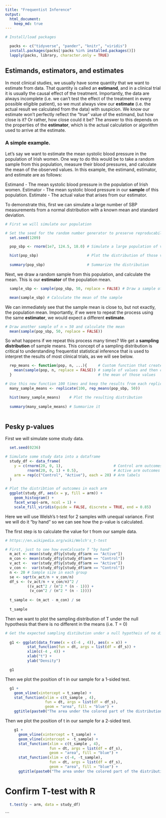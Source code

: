 ```yaml
---
title: "Frequentist Inference"
output: 
  html_document:
    keep_md: true
---
```


```r

# Install/load packages

  packs <- c("tidyverse", "pander", "knitr", "viridis")
  install.packages(packs[!packs %in% installed.packages()])
  lapply(packs, library, character.only = TRUE)

```

## Estimands, estimators, and estimates

In most clinical studies, we usually have some quantity that we want to estimate from data. That quantity is called an **estimand**, and in a clinical trial it is usually the causal effect of the treatment. Importantly, the data are always incomplete (i.e. we can't test the effect of the treatment in every possible eligible patient), so we must always view our **estimate** (i.e. the actual result we calculated from the data) with suspicion. We know our estimate won't perfectly reflect the "true" value of the estimand, but how close is it? Or rather, how close could it be? The answer to this depends on the properties of the **estimator**, which is the actual calculation or algorithm used to arrive at the estimate. 

### A simple example. 

Let's say we want to estimate the mean systolic blood pressure in the population of Irish women. One way to do this would be to take a random sample from this population, measure their blood pressures, and calculate the mean of the observed values. In this example, the estimand, estimator, and estimate are as follows:

Estimand - The mean systolic blood pressure in the population of Irish women. 
Estimator - The mean systolic blood pressure in our **sample** of this population.
Estimate - The actual value that arises from our estimator. 

To demonstrate this, first we can simulate a large number of SBP measurements from a normal distribution with a known mean and standard deviation. 

```r

# First we will simulate our population

# Set the seed for the random number generator to preserve reproducability
  set.seed(1209) 

  pop_sbp <- rnorm(1e7, 124.5, 18.0) # Simulate a large population of values

  hist(pop_sbp)                      # Plot the distribution of those values
  
  summary(pop_sbp)                   # Summarize the distribution

```

Next, we draw a random sample from this population, and calculate the mean. This is our **estimator** of the population mean. 

```r

  sample_sbp <- sample(pop_sbp, 50, replace = FALSE) # Draw a sample of n = 50

  mean(sample_sbp) # Calculate the mean of the sample

```

We can immediately see that the sample mean is close to, but not exactly, the population mean. Importantly, if we were to repeat the process using the same **estimator**, we would expect a different **estimate**. 

```r

# Draw another sample of n = 50 and calculate the mean
  mean(sample(pop_sbp, 50, replace = FALSE))

```

So what happens if we repeat this process many times? We get a **sampling distribution** of sample means. This concept of a sampling distribution is critical to understanding frequentist statistical inference that is used to interpret the results of most clinical trials, as we will see below.

```r

  rep_means <- function(pop, n, ...){     # Custom function that creates a 
    mean(sample(pop, n, replace = FALSE)) # sample of values and then calcuates
  }                                       # the mean of those values

# Use this new function 100 times and keep the results from each replicate
  many_sample_means <- replicate(100, rep_means(pop_sbp, 50)) 

  hist(many_sample_means)    # Plot the resulting distribution
  
  summary(many_sample_means) # Summarize it
    

```



## Pesky p-values

First we will simulate some study data. 
```r

  set.seed(0236)

# Simulate some study data into a dataframe
  study_df <- data_frame(
    y = c(rnorm(20, 0, 1),                       # Control arm outcomes
          rnorm(20, 0, 1) + 0.5),                # Active arm outcomes
    arm = rep(c("Control", "Active"), each = 20) # Arm labels
  )

# Plot the distribtion of outcomes in each arm
  ggplot(study_df, aes(x = y, fill = arm)) +
    geom_histogram() +
    facet_wrap(~arm, ncol = 1) +
    scale_fill_viridis(guide = FALSE, discrete = TRUE, end = 0.85)

```

Here we will use Welsh's t-test for 2 samples with unequal variance. First we will do it "by hand" so we can see how the p-value is calculated. 

The first step is to calculate the value for t from our sample data. 
```r

# https://en.wikipedia.org/wiki/Welch's_t-test

# First, just to see how eveCalcuate T "by hand"
  m_act <- mean(study_df$y[study_df$arm == "Active"])
  m_con <- mean(study_df$y[study_df$arm == "Control"])
  v_act <-  var(study_df$y[study_df$arm == "Active"])
  v_con <-  var(study_df$y[study_df$arm == "Control"])
  n <- 20 # Sample size in each group
  se <- sqrt(v_act/n + v_con/n)
  df_s <- (v_act/n + v_con/n)^2 / 
          ((v_act^2 / (n^2 * (n - 1))) + 
           (v_con^2 / (n^2 * (n - 1))))
  
  t_sample <- (m_act - m_con) / se
  
  t_sample

```

Then we want to plot the sampling distribution of T under the null hypothesis that there is no different in the means (i.e. T = 0)


```r
# Get the expected sampling distibution under a null hypotheis of no difference
  
  g1 <- ggplot(data_frame(x = c(-4 , 4)), aes(x = x)) + 
          stat_function(fun = dt, args = list(df = df_s)) +
          xlim(c(-4 , 4)) +
          xlab("t") +
          ylab("Density")

  g1

```

Then we plot the position of t in our sample for a 1-sided test. 

```r

  g1 +
    geom_vline(xintercept = t_sample) +
    stat_function(xlim = c(t_sample , 4), 
                  fun = dt, args = list(df = df_s), 
                  geom = "area", fill = "blue") +
    ggtitle(paste0("The area under the colored part of the distribution\n for t is ", signif(pt(t_sample, df_s, lower.tail = FALSE), 2)))


```

Then we plot the position of t in our sample for a 2-sided test. 

```r

    g1 +
      geom_vline(xintercept = t_sample) +
      geom_vline(xintercept = -t_sample) +
      stat_function(xlim = c(t_sample , 4), 
                    fun = dt, args = list(df = df_s), 
                    geom = "area", fill = "blue") +
      stat_function(xlim = c(-4, -t_sample), 
                    fun = dt, args = list(df = df_s), 
                    geom = "area", fill = "blue") +
      ggtitle(paste0("The area under the colored part of the distribution\n for t is ", signif(2 * pt(t_sample, df_s, lower.tail = FALSE), 3)))

```

# Confirm T-test with R

```r

  t.test(y ~ arm, data = study_df)


```


  

```


